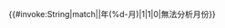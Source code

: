 <includeonly>{{#invoke:String|match|{{{1}}}|年(%d-月)|1|1|0|無法分析月份}}</includeonly><noinclude>{{doc|content=

<br>The '''[[Template:每月清理分类/月份名称]]''' returns the capitalized month name for the 3-letter month prefix (such as "Jan"), as found after the spaced-word "&nbsp;from" in the category title.

Example:
* {{Tlx|每月清理分类/月份名称|自2019年7月標題暫定的條目}}

: Result: &nbsp; {{每月清理分类/月份名称|自2019年7月標題暫定的條目}}

If there is no recognized month prefix (after the word " from"), then the string "00" is returned.

; Performance considerations 
This template searches the text in parameter 1 for the word " from" by using efficient [[Template:Strfind_short]], which runs in 9 levels of expansion depth, plus using {Str_right} for a total of 22 levels, compared to Template:Str_find_long, which runs with 23 levels of depth plus {Str_right} for a total of 35 levels, as used prior to 29 August 2012.

[[Category:格式模板]]
}}</noinclude>